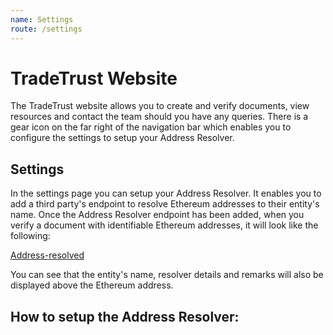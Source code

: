 ```yaml
---
name: Settings
route: /settings
---
```


# TradeTrust Website

The TradeTrust website allows you to create and verify documents, view resources and contact the team should
you have any queries. There is a gear icon on the far right of the navigation bar which enables you to configure the 
settings to setup your Address Resolver.

## Settings

In the settings page you can setup your Address Resolver. It enables you to add a third party's endpoint to resolve 
Ethereum addresses to their entity's name. Once the Address Resolver endpoint has been added, when you verify a document with 
identifiable Ethereum addresses, it will look like the following:

[Address-resolved](./address-resolved.png)

You can see that the entity's name, resolver details and remarks will also be displayed above the Ethereum address.

## How to setup the Address Resolver:


